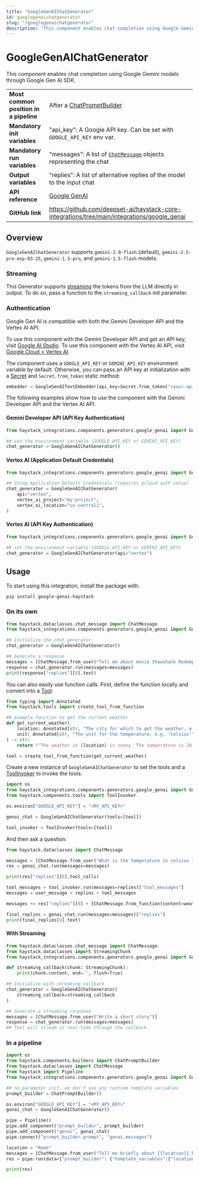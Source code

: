 ```yaml
---
title: "GoogleGenAIChatGenerator"
id: googlegenaichatgenerator
slug: "/googlegenaichatgenerator"
description: "This component enables chat completion using Google Gemini models through Google Gen AI SDK."
---
```


# GoogleGenAIChatGenerator

This component enables chat completion using Google Gemini models through Google Gen AI SDK.

|                                        |                                                                                                |
| -------------------------------------- | ---------------------------------------------------------------------------------------------- |
| **Most common position in a pipeline** | After a [ChatPromptBuilder](../builders/chatpromptbuilder.mdx)                                             |
| **Mandatory init variables**           | "api_key": A Google API key. Can be set with `GOOGLE_API_KEY` env var.                         |
| **Mandatory run variables**            | “messages”: A list of [`ChatMessage`](../../concepts/data-classes/chatmessage.mdx)  objects representing the chat        |
| **Output variables**                   | “replies”: A list of alternative replies of the model to the input chat                        |
| **API reference**                      | [Google GenAI](/reference/integrations-google-genai)                                                  |
| **GitHub link**                        | https://github.com/deepset-ai/haystack-core-integrations/tree/main/integrations/google_genai |

## Overview

`GoogleGenAIChatGenerator` supports `gemini-2.0-flash` (default), `gemini-2.5-pro-exp-03-25`, `gemini-1.5-pro`, and `gemini-1.5-flash` models.

### Streaming

This Generator supports [streaming](guides-to-generators/choosing-the-right-generator.mdx#streaming-support) the tokens from the LLM directly in output. To do so, pass a function to the `streaming_callback` init parameter.

### Authentication

Google Gen AI is compatible with both the Gemini Developer API and the Vertex AI API.

To use this component with the Gemini Developer API and get an API key, visit [Google AI Studio](https://aistudio.google.com/).
To use this component with the Vertex AI API, visit [Google Cloud > Vertex AI](https://cloud.google.com/vertex-ai).

The component uses a `GOOGLE_API_KEY` or `GEMINI_API_KEY` environment variable by default. Otherwise, you can pass an API key at initialization with a [Secret](../../concepts/secret-management.mdx) and `Secret.from_token` static method:

```python
embedder = GoogleGenAITextEmbedder(api_key=Secret.from_token("<your-api-key>"))
```

The following examples show how to use the component with the Gemini Developer API and the Vertex AI API.

#### Gemini Developer API (API Key Authentication)

```python
from haystack_integrations.components.generators.google_genai import GoogleGenAIChatGenerator

## set the environment variable (GOOGLE_API_KEY or GEMINI_API_KEY)
chat_generator = GoogleGenAIChatGenerator()
```

#### Vertex AI (Application Default Credentials)

```python
from haystack_integrations.components.generators.google_genai import GoogleGenAIChatGenerator

## Using Application Default Credentials (requires gcloud auth setup)
chat_generator = GoogleGenAIChatGenerator(
    api="vertex",
    vertex_ai_project="my-project",
    vertex_ai_location="us-central1",
)
```

#### Vertex AI (API Key Authentication)

```python
from haystack_integrations.components.generators.google_genai import GoogleGenAIChatGenerator

## set the environment variable (GOOGLE_API_KEY or GEMINI_API_KEY)
chat_generator = GoogleGenAIChatGenerator(api="vertex")
```

## Usage

To start using this integration, install the package with:

```shell
pip install google-genai-haystack
```

### On its own

```python
from haystack.dataclasses.chat_message import ChatMessage
from haystack_integrations.components.generators.google_genai import GoogleGenAIChatGenerator

## Initialize the chat generator
chat_generator = GoogleGenAIChatGenerator()

## Generate a response
messages = [ChatMessage.from_user("Tell me about movie Shawshank Redemption")]
response = chat_generator.run(messages=messages)
print(response["replies"][0].text)
```

You can also easily use function calls. First, define the function locally and convert into a [Tool](https://www.notion.so/docs/tool):

```python
from typing import Annotated
from haystack.tools import create_tool_from_function

## example function to get the current weather
def get_current_weather(
    location: Annotated[str, "The city for which to get the weather, e.g. 'San Francisco'"] = "Munich",
    unit: Annotated[str, "The unit for the temperature, e.g. 'celsius'"] = "celsius",
) -> str:
    return f"The weather in {location} is sunny. The temperature is 20 {unit}."

tool = create_tool_from_function(get_current_weather)
```

Create a new instance of `GoogleGenAIChatGenerator` to set the tools and a [ToolInvoker](https://www.notion.so/docs/toolinvoker) to invoke the tools.

```python
import os
from haystack_integrations.components.generators.google_genai import GoogleGenAIChatGenerator
from haystack.components.tools import ToolInvoker

os.environ["GOOGLE_API_KEY"] = "<MY_API_KEY>"

genai_chat = GoogleGenAIChatGenerator(tools=[tool])

tool_invoker = ToolInvoker(tools=[tool])
```

And then ask a question:

```python
from haystack.dataclasses import ChatMessage

messages = [ChatMessage.from_user("What is the temperature in celsius in Berlin?")]
res = genai_chat.run(messages=messages)

print(res["replies"][0].tool_calls)

tool_messages = tool_invoker.run(messages=replies)["tool_messages"]
messages = user_message + replies + tool_messages

messages += res["replies"][0] + [ChatMessage.from_function(content=weather, name="get_current_weather")]

final_replies = genai_chat.run(messages=messages)["replies"]
print(final_replies[0].text)
```

#### With Streaming

```python
from haystack.dataclasses.chat_message import ChatMessage
from haystack.dataclasses import StreamingChunk
from haystack_integrations.components.generators.google_genai import GoogleGenAIChatGenerator

def streaming_callback(chunk: StreamingChunk):
    print(chunk.content, end='', flush=True)

## Initialize with streaming callback
chat_generator = GoogleGenAIChatGenerator(
    streaming_callback=streaming_callback
)

## Generate a streaming response
messages = [ChatMessage.from_user("Write a short story")]
response = chat_generator.run(messages=messages)
## Text will stream in real-time through the callback
```

### In a pipeline

```python
import os
from haystack.components.builders import ChatPromptBuilder
from haystack.dataclasses import ChatMessage
from haystack import Pipeline
from haystack_integrations.components.generators.google_genai import GoogleGenAIChatGenerator

## no parameter init, we don't use any runtime template variables
prompt_builder = ChatPromptBuilder()

os.environ["GOOGLE_API_KEY"] = "<MY_API_KEY>"
genai_chat = GoogleGenAIChatGenerator()

pipe = Pipeline()
pipe.add_component("prompt_builder", prompt_builder)
pipe.add_component("genai", genai_chat)
pipe.connect("prompt_builder.prompt", "genai.messages")

location = "Rome"
messages = [ChatMessage.from_user("Tell me briefly about {{location}} history")]
res = pipe.run(data={"prompt_builder": {"template_variables":{"location": location}, "template": messages}})

print(res)
```
